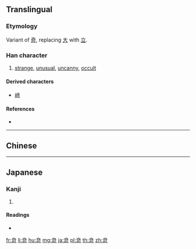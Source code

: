 {{character info/new}}
{{also|奇}}
==Translingual==

===Etymology===
Variant of [[奇]], replacing [[大]] with [[立]].

===Han character===
{{Han char|rn=117|rad=立|as=04|sn=9|four=|canj=YTNR|ids=⿳亠丷可}}

# [[strange]], [[unusual]], [[uncanny]], [[occult]]

====Derived characters====
* [[﨑]]

====References====
* {{Han ref|kx=0870.271|dkj=25736|dj=1300.160|hdz=42707.120|uh=7AD2|ud=31442}}

----

==Chinese==
{{zh-see|奇|v}}

----

==Japanese==

===Kanji===
{{ja-kanji|grade=|rs=立04}}

# {{defn|lang=ja|sort=立04}}

====Readings====
* {{ja-readings|on=[[き]] (ki)|kun=[[くし]] (kushi), [[めずらしい]] (mezurashii), [[あやしい]] (ayashii)|nanori=}}

[[fr:竒]]
[[li:竒]]
[[hu:竒]]
[[mg:竒]]
[[ja:竒]]
[[pl:竒]]
[[th:竒]]
[[zh:竒]]